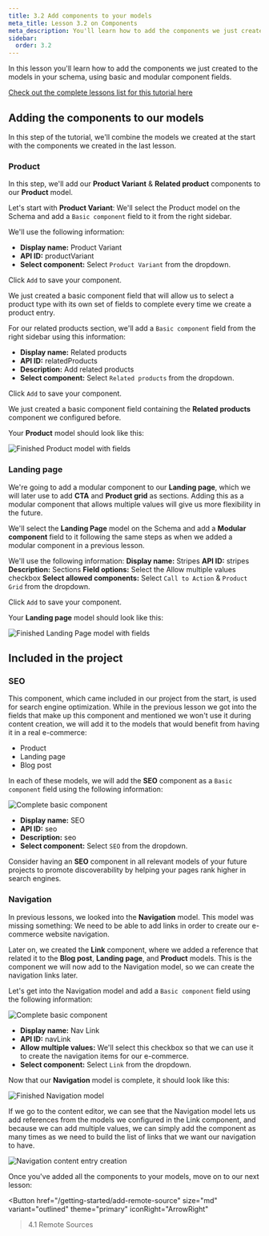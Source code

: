 ```yaml
---
title: 3.2 Add components to your models
meta_title: Lesson 3.2 on Components
meta_description: You'll learn how to add the components we just created to the models in your schema, using basic and modular component fields
sidebar:
  order: 3.2
---
```



<Card theme="info" icon="information" title="Overview">

In this lesson you'll learn how to add the components we just created to the models in your schema, using basic and modular component fields.

[Check out the complete lessons list for this tutorial here](/getting-started/onboarding-overview#what-you-will-learn)

</Card>

## Adding the components to our models

In this step of the tutorial, we'll combine the models we created at the start with the components we created in the last lesson.

### Product

In this step, we'll add our **Product Variant** & **Related product** components to our **Product** model.

Let's start with **Product Variant**: We'll select the Product model on the Schema and add a `Basic component` field to it from the right sidebar.

We'll use the following information:

- **Display name:** Product Variant
- **API ID:** productVariant
- **Select component:** Select `Product Variant` from the dropdown.

Click `Add` to save your component.

We just created a basic component field that will allow us to select a product type with its own set of fields to complete every time we create a product entry.

For our related products section, we'll add a `Basic component` field from the right sidebar using this information:

- **Display name:** Related products
- **API ID:** relatedProducts
- **Description:** Add related products
- **Select component:** Select `Related products` from the dropdown.

Click `Add` to save your component.

We just created a basic component field containing the **Related products** component we configured before.

Your **Product** model should look like this:

![Finished Product model with fields](/images/getting-started/product-model.png)

### Landing page

We're going to add a modular component to our **Landing page**, which we will later use to add **CTA** and **Product grid** as sections. Adding this as a modular component that allows multiple values will give us more flexibility in the future.

We'll select the **Landing Page** model on the Schema and add a **Modular component** field to it following the same steps as when we added a modular component in a previous lesson.

We'll use the following information:
**Display name:** Stripes
**API ID:** stripes
**Description:** Sections
**Field options:** Select the Allow multiple values checkbox
**Select allowed components:** Select `Call to Action` & `Product Grid` from the dropdown.

Click `Add` to save your component.

Your **Landing page** model should look like this:

![Finished Landing Page model with fields](/images/getting-started/landing-page-model.png)

## Included in the project

### SEO

This component, which came included in our project from the start, is used for search engine optimization. While in the previous lesson we got into the fields that make up this component and mentioned we won't use it during content creation, we will add it to the models that would benefit from having it in a real e-commerce:

- Product
- Landing page
- Blog post

In each of these models, we will add the **SEO** component as a `Basic component` field using the following information:

![Complete basic component](/images/getting-started/seo-component.png)

- **Display name:** SEO
- **API ID:** seo
- **Description:** seo
- **Select component:** Select `SEO` from the dropdown.

<Card theme="info" icon="rocket" title="Pro Tip">

Consider having an **SEO** component in all relevant models of your future projects to promote discoverability by helping your pages rank higher in search engines.

</Card>

### Navigation

In previous lessons, we looked into the **Navigation** model. This model was missing something: We need to be able to add links in order to create our e-commerce website navigation.

Later on, we created the **Link** component, where we added a reference that related it to the **Blog post**, **Landing page**, and **Product** models. This is the component we will now add to the Navigation model, so we can create the navigation links later.

Let's get into the Navigation model and add a `Basic component` field using the following information:

![Complete basic component](/images/getting-started/nav-link-component.png)

- **Display name:** Nav Link
- **API ID:** navLink
- **Allow multiple values:** We'll select this checkbox so that we can use it to create the navigation items for our e-commerce.
- **Select component:** Select `Link` from the dropdown.

Now that our **Navigation** model is complete, it should look like this:

![Finished Navigation model](/images/getting-started/navigation-model.png)

If we go to the content editor, we can see that the Navigation model lets us add references from the models we configured in the Link component, and because we can add multiple values, we can simply add the component as many times as we need to build the list of links that we want our navigation to have.

![Navigation content entry creation](/images/getting-started/navigation-content-editor.png)

<Card icon="rocket" theme="info" title="Next step">

Once you've added all the components to your models, move on to our next lesson:

<Button
  href="/getting-started/add-remote-source"
  size="md"
  variant="outlined"
  theme="primary"
  iconRight="ArrowRight"
>4.1 Remote Sources</Button>

</Card>
